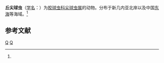 {{Speciesbox
| genus = Acrosphaera
| species = collina
| authority = ([[恩斯特·海克尔|Haeckel]], 1887)<ref name='id8983'>{{cite web| url =http://www.bioinfo.cn/db05/BjdwSpecies.php?action=view&id=8983| title =丘尖球虫| work =《中国动物物种编目数据库》| publisher =中国科学院微生物研究所| author =中国科学院动物研究所| accessdate =2009-04-16| deadurl =yes| archiveurl =https://web.archive.org/web/20160305094735/http://www.bioinfo.cn/db05/BjdwSpecies.php?action=view&id=8983| archivedate =2016-03-05}}</ref>
}}

'''丘尖球虫'''（[[学名|学名]]：{{lang|la|''Acrosphaera collina''}}）为[[胶球虫科|胶球虫科]][[尖球虫属|尖球虫属]]的动物。分布于新几内亚北岸以及中国[[东海|东海]]等海域。<ref name='id8983'/>

== 参考文献 ==
{{reflist}}

{{Taxonbar|from=Q10869230}}

{{Taxonbar}}

[[Category:1887年描述的动物|Q]]
[[Category:尖球虫属|Q]]


{{放射虫小作品}}